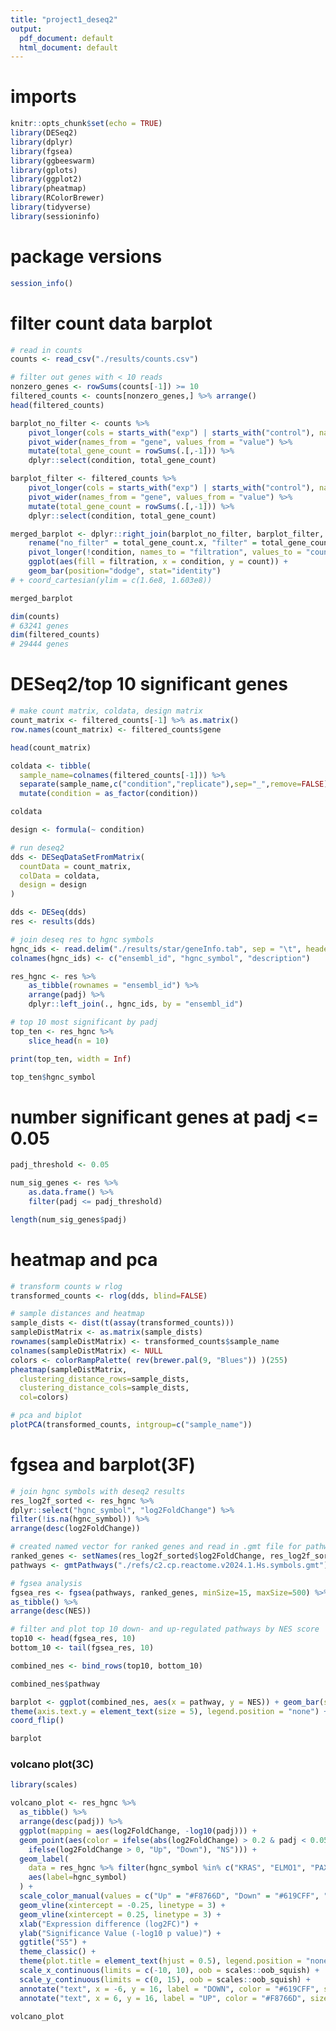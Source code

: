 ```yaml
---
title: "project1_deseq2"
output:
  pdf_document: default
  html_document: default
---
```

# imports
```r
knitr::opts_chunk$set(echo = TRUE)
library(DESeq2)
library(dplyr)
library(fgsea)
library(ggbeeswarm)
library(gplots)
library(ggplot2)
library(pheatmap)
library(RColorBrewer)
library(tidyverse)
library(sessioninfo)
```

# package versions
```r
session_info()
```

# filter count data barplot
```r
# read in counts
counts <- read_csv("./results/counts.csv")

# filter out genes with < 10 reads
nonzero_genes <- rowSums(counts[-1]) >= 10
filtered_counts <- counts[nonzero_genes,] %>% arrange()
head(filtered_counts)

barplot_no_filter <- counts %>%
    pivot_longer(cols = starts_with("exp") | starts_with("control"), names_to = "condition", values_to = "value") %>%
    pivot_wider(names_from = "gene", values_from = "value") %>%
    mutate(total_gene_count = rowSums(.[,-1])) %>%
    dplyr::select(condition, total_gene_count)

barplot_filter <- filtered_counts %>%
    pivot_longer(cols = starts_with("exp") | starts_with("control"), names_to = "condition", values_to = "value") %>%
    pivot_wider(names_from = "gene", values_from = "value") %>%
    mutate(total_gene_count = rowSums(.[,-1])) %>%
    dplyr::select(condition, total_gene_count)

merged_barplot <- dplyr::right_join(barplot_no_filter, barplot_filter, by = "condition") %>%
    rename("no_filter" = total_gene_count.x, "filter" = total_gene_count.y) %>%
    pivot_longer(!condition, names_to = "filtration", values_to = "count") %>%
    ggplot(aes(fill = filtration, x = condition, y = count)) +
    geom_bar(position="dodge", stat="identity")
# + coord_cartesian(ylim = c(1.6e8, 1.603e8))

merged_barplot

dim(counts)
# 63241 genes
dim(filtered_counts)
# 29444 genes
```

# DESeq2/top 10 significant genes
```r
# make count matrix, coldata, design matrix
count_matrix <- filtered_counts[-1] %>% as.matrix()
row.names(count_matrix) <- filtered_counts$gene

head(count_matrix)

coldata <- tibble(
  sample_name=colnames(filtered_counts[-1])) %>%
  separate(sample_name,c("condition","replicate"),sep="_",remove=FALSE) %>%
  mutate(condition = as_factor(condition))

coldata

design <- formula(~ condition)

# run deseq2
dds <- DESeqDataSetFromMatrix(
  countData = count_matrix,
  colData = coldata,
  design = design
)

dds <- DESeq(dds)
res <- results(dds)

# join deseq res to hgnc symbols
hgnc_ids <- read.delim("./results/star/geneInfo.tab", sep = "\t", header = FALSE, skip = 1)
colnames(hgnc_ids) <- c("ensembl_id", "hgnc_symbol", "description")

res_hgnc <- res %>%
    as_tibble(rownames = "ensembl_id") %>% 
    arrange(padj) %>%
    dplyr::left_join(., hgnc_ids, by = "ensembl_id")

# top 10 most significant by padj
top_ten <- res_hgnc %>%
    slice_head(n = 10)

print(top_ten, width = Inf)

top_ten$hgnc_symbol
```

# number significant genes at padj <= 0.05
```r
padj_threshold <- 0.05

num_sig_genes <- res %>%
    as.data.frame() %>%
    filter(padj <= padj_threshold)

length(num_sig_genes$padj)
```
# heatmap and pca
```r
# transform counts w rlog
transformed_counts <- rlog(dds, blind=FALSE)

# sample distances and heatmap
sample_dists <- dist(t(assay(transformed_counts)))
sampleDistMatrix <- as.matrix(sample_dists)
rownames(sampleDistMatrix) <- transformed_counts$sample_name
colnames(sampleDistMatrix) <- NULL
colors <- colorRampPalette( rev(brewer.pal(9, "Blues")) )(255)
pheatmap(sampleDistMatrix,
  clustering_distance_rows=sample_dists,
  clustering_distance_cols=sample_dists,
  col=colors)

# pca and biplot
plotPCA(transformed_counts, intgroup=c("sample_name"))
```
# fgsea and barplot(3F)
```r
# join hgnc symbols with deseq2 results
res_log2f_sorted <- res_hgnc %>% 
dplyr::select("hgnc_symbol", "log2FoldChange") %>%
filter(!is.na(hgnc_symbol)) %>%
arrange(desc(log2FoldChange))

# created named vector for ranked genes and read in .gmt file for pathways
ranked_genes <- setNames(res_log2f_sorted$log2FoldChange, res_log2f_sorted$hgnc_symbol)
pathways <- gmtPathways("./refs/c2.cp.reactome.v2024.1.Hs.symbols.gmt")

# fgsea analysis
fgsea_res <- fgsea(pathways, ranked_genes, minSize=15, maxSize=500) %>% 
as_tibble() %>%
arrange(desc(NES))

# filter and plot top 10 down- and up-regulated pathways by NES score
top10 <- head(fgsea_res, 10)
bottom_10 <- tail(fgsea_res, 10)

combined_nes <- bind_rows(top10, bottom_10)

combined_nes$pathway

barplot <- ggplot(combined_nes, aes(x = pathway, y = NES)) + geom_bar(stat = "identity") +
theme(axis.text.y = element_text(size = 5), legend.position = "none") +
coord_flip() 

barplot
```

### volcano plot(3C)
```r
library(scales)

volcano_plot <- res_hgnc %>%
  as_tibble() %>%
  arrange(desc(padj)) %>%
  ggplot(mapping = aes(log2FoldChange, -log10(padj))) + 
  geom_point(aes(color = ifelse(abs(log2FoldChange) > 0.2 & padj < 0.05, 
    ifelse(log2FoldChange > 0, "Up", "Down"), "NS"))) +
  geom_label( 
    data = res_hgnc %>% filter(hgnc_symbol %in% c("KRAS", "ELMO1", "PAX6", "LAMB2", "SPP1", "BAX", "GAB2", "NOS3")),
    aes(label=hgnc_symbol)
  ) +
  scale_color_manual(values = c("Up" = "#F8766D", "Down" = "#619CFF", "NS" = "black")) +
  geom_vline(xintercept = -0.25, linetype = 3) +
  geom_vline(xintercept = 0.25, linetype = 3) +
  xlab("Expression difference (log2FC)") +
  ylab("Significance Value (-log10 p value)") +
  ggtitle("S5") +
  theme_classic() +
  theme(plot.title = element_text(hjust = 0.5), legend.position = "none") +
  scale_x_continuous(limits = c(-10, 10), oob = scales::oob_squish) +
  scale_y_continuous(limits = c(0, 15), oob = scales::oob_squish) +
  annotate("text", x = -6, y = 16, label = "DOWN", color = "#619CFF", size = 6) +
  annotate("text", x = 6, y = 16, label = "UP", color = "#F8766D", size = 6)

volcano_plot
```
